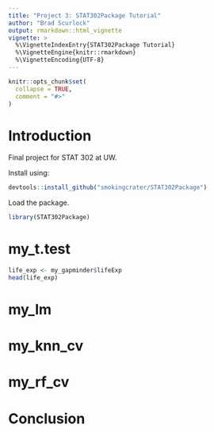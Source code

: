 ```yaml
---
title: "Project 3: STAT302Package Tutorial"
author: "Brad Scurlock"
output: rmarkdown::html_vignette
vignette: >
  %\VignetteIndexEntry{STAT302Package Tutorial}
  %\VignetteEngine{knitr::rmarkdown}
  %\VignetteEncoding{UTF-8}
---
```


```r
knitr::opts_chunk$set(
  collapse = TRUE,
  comment = "#>"
)
```


# Introduction

Final project for STAT 302 at UW.

Install using:


```r
devtools::install_github("smokingcrater/STAT302Package")
```


Load the package.


```r
library(STAT302Package)
```

# my_t.test

```r
life_exp <- my_gapminder$lifeExp
head(life_exp)
```


# my_lm

# my_knn_cv

# my_rf_cv

# Conclusion
